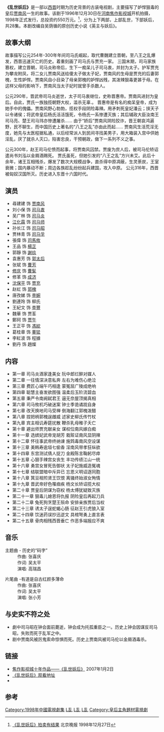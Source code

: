 {{电视节目信息框
|颜色 = #ebc631
| 名稱 = 乱世妖后
| 原名 = 
| 圖片 =File:乱世妖后电视剧小说封面.png
| 圖說 = 电视剧官方小说封面
| 分類 = 古装、传奇、历史
| 原創者 =吴荫循《英主与妖后》
| 編劇 = 吴荫循、赵斯道
| 導演 = 李永民
| 演出 =[[尋建建|尋建建]]、[[江化霖|江化霖]] <br>[[修庆|修　庆]]、[[沈保平|沈保平]]<br>[[赵虹|赵虹]]、[[唐孜娣|唐孜娣]] 
| 配音 = 
| 旁白 = 
| 主題曲 =历史的“码字”
| 片尾曲 =有道是自古红颜多薄命
| 作曲 = [[张喜庆|张喜庆]]
| 國家 = {{PRC}}
| 語言 = [[普通话|普通话]]
| 季數 = 2
| 集數 =28集
| 每集列表 = 
| 製片人 =李云龙
| 執行製片 = 
| 制作公司 =河南省许昌银企集团<br>中艺影视制业投资影视
| 拍攝地 = [[焦作影视基地|焦作影视基地]]
| 攝像 = 
| 每集長 = 
| 頻道 =
| 電視網 =不详
| 視頻制式 =
| 音頻制式 = 
| 開始 =1998年
| 結束 =
| 先於 = 
| 後於 = 
| 相關劇集 = [[三国演义_(电视剧)|三国演义]]<br>[[大军师司马懿|大军师司马懿]]
| 官方網站 =
}}
'''《乱世妖后》'''是一部以[[西晋|西晋]]时期为历史背景的古装电视剧，主要描写了妒悍狠毒的皇后[[贾南风|贾南风]]一生的故事。该剧于1996年12月30日在[[河南|河南]][[焦作影视城|焦作影视城]]开机拍摄，1998年正式发行，总投资约550万元。<ref>[http://news.sina.com.cn/richtalk/news/movie/9812/122702.html 《乱世妖后》拍卖有结果] {{Wayback|url=http://news.sina.com.cn/richtalk/news/movie/9812/122702.html |date=20160908053302 }}北京晚报 1998年12月27日</ref>，分为上下两部，上部乱世，下部妖后，共28集。本剧改编自吴荫循的原创历史小说《英主与妖后》。

== 故事大纲 ==
故事描写公元254年-300年年间司马氏崛起，取代曹魏建立晋朝，至八王之乱爆发，西晋迅速灭亡的历史。着重刻画了司马氏与贾充一家。
三国末期，司马家族篡权，建立晋朝，司马炎称帝后，生下一痴呆儿子司马衷，并封为太子。护军贾充为攀龙附凤，将二女儿贾南风送给傻太子做太子妃，贾南风的生母是贾充的后妻郭槐，生性妒悍。贾南风自小目染了母亲郭槐的妒悍凶残，其泼辣狠毒更甚于母。在这样父母的影响下，贾南风当太子妃时就曾手杀数人。

公元290年，晋武帝司马炎逝世，太子司马衷继位，史称晋惠帝。贾南风进封为皇后。自此，贾氏一族独揽朝野大权，滥杀无辜.。
晋惠帝是有名的痴呆皇帝，成为她手中的傀儡。贾南风野心勃勃，揽权手段阴险毒辣。用矛刺死皇妃潘云；挟天子以令诸侯；将武帝皇后杨氏活活饿死，令杨氏一系惨遭灭族；其后辅政大臣汝南王司马亮、楚王司马玮亦惨遭屠杀…… 由于“娇后”贾南风阴险狡诈，晋王朝哀鸿遍野，民不聊生，而中国历史上著名的“八王之乱”亦由此而起……
贾南风生活荒淫无度，她先与太医程据私通，以后经常派人到民间寻找美男子，用大箱装入宫中供她淫乱，厌了就杀人灭口，陷害忠良，干预朝政，做下一系列不义之事。

公元300年，赵王司马伦愤而起事，将贾南风囚禁。贾废为庶人后，被司马伦矫诏遣尚书刘泓以金屑酒赐死。
贾氏虽死，但她引发的“八王之乱”方兴未艾。此后十余年，诸王互相残杀，爆发了数次大规模战争，直杀得中原凋蔽，生灵荼炭，王室衰微；国内暴动不断；周边各族趁乱纷纷起兵建国，攻入中原。
公元316年，西晋被匈奴汉国所灭。历史进入东晋十六国时代。

== 演员 ==
* 尋建建 饰 [[贾南风|贾南风]]
* 刘小保 饰 [[司马衷|司马衷]]
* 吴广林 饰 [[司马炎|司马炎]]
* [[江化霖|江化霖]] 饰 [[司马师|司马师]]
* 孙长江 饰 [[司马昭|司马昭]]
* 贾林青 饰 [[司马孚|司马孚]]
* 張偉 饰 [[司馬攸|司馬攸]]
* 王品 饰 [[楊芷|楊芷]]
* 郭靜 饰 [[謝玖|謝玖]]
* 袁惠芳 饰 [[郭太后|郭太后]]
* 张斌 饰 [[曹芳|曹芳]]
* [[修庆|修庆]] 饰 [[曹髦|曹髦]]
* 修革 饰 [[成济|成济]]
* [[沈保平|沈保平]] 饰 [[贾充|贾充]]
* 赵虹 饰 [[郭槐|郭槐]]
* 唐孜娣 饰 [[李婉|李婉]]
* 劉連玲 饰 柳氏
* 王紀文 饰 [[李豐_(曹魏)|李豐]]
* 魏華 饰 贾荃
* 鄭珂 饰 [[贾午|贾午]]
* 王正平 饰 [[馮紞|馮紞]]
* 葛桂章 饰 [[董猛|董猛]]
* 李紅波 饰 程據
* 劉丹 饰 趙燦

== 内容 ==
* 第一章 司马炎酒家逢美女 阮中郎烂醉对媒人
* 第二章 一往情深决意私奔 左右为难伤心绝泣
* 第三章 费匠心端午巧相逢 蒙冤屈广陵成绝响
* 第四章 聪慧主奋发欲图强 温柔后玉阶流碧血
* 第五章 秉严令南阙弑君王 逼无奈屋顶揭真相
* 第六章 司马攸机巧破迷案 钟士季诡谲戕自身
* 第七章 改天换地司马受禅 倒海翻江郭槐泼醋
* 第八章 捏把柄郭槐逞雌威 述家史柳氏传竹杖
* 第九章 宾主相讥寿筵扰散 鞭杀乳母稚子夭亡
* 第十章 避出师贾充献亲女 谋权位南风嫁白痴
* 第十一章 选嫔妃武帝宠胡芳 栽赃证南风显阴辣
* 第十二章 怀往事武帝终纳谏 施鸩毒南风空设谋
* 第十三章 美韩寿逾垣七偷香 淫南风带孝狂纵欲
* 第十四章 东宫测试倩人捉刀 金殿陈言鞠躬尽瘁
* 第十五章 心狠手辣宫女丧生 丰功传绩江山一统
* 第十六章 勇宫女冒死告御状 太子妃施威造冤魂
* 第十七章 结联盟暗中斥异已 忘恩义明诏逐同胞
* 第十八章 箕豆相煎贤王饮恨 离骚终始淑女殉情
* 第十九章 晋武帝好色罹痼疾 杨文长矫诏揽大权
* 第二十章 贾皇后阴谋为窃权 杨太傅犹疑致灭族
* 第二十一章 狠毒儿媳恩将仇报 阴险皇后再起刀兵
* 第二十二章 兔死狗烹楚王殒命 安排亲族贾后当权
* 第二十三章 诱太子逞蛇蝎心肠 征赵王引虎狼入室
* 第二十四章 饮迷药误抄迅逆文 具棺弩勇上直言表
* 第二十五章 骨肉相残西晋垂亡 作恶多端报应不爽 

== 音乐 ==
;主题曲 - 历史的“码字”
:作曲: 张喜庆
:作词: 吴太平
:演唱: 高瑞昌

;片尾曲 -有道是自古红颜多薄命
:作曲: 张喜庆
:作词: 吴太平
:演唱: 张小芳
:

== 与史实不符之处 ==

* 劇中司马昭在钟会面前薨逝，钟会成为托孤重臣之一。历史上钟会因谋反司马昭，失败而死于乱军之中。
* 剧中贾南风被厉鬼索命惊惧而死。历史上贾南风被司马伦以金屑酒毒杀。

== 链接 ==
* [http://www.jzysc.com/yszp.asp?newsid=147 焦作影视城十年作品——《乱世妖后》] {{Wayback|url=http://www.jzysc.com/yszp.asp?newsid=147 |date=20071105190337 }}2007年1月2日
* [http://www.ssdvd.net/dispbbs_238_120285.html 《乱世妖后》观看地址] {{Wayback|url=http://www.ssdvd.net/dispbbs_238_120285.html |date=20220514090053 }}
*{{Douban|id=4888349}}

== 参考 ==
{{reflist}}
{{三国演义}}
{{DEFAULTSORT:L乱}}
[[Category:1998年中國電視劇集|Category:1998年中國電視劇集]]
[[Category:三國題材電視劇|L乱]]
[[Category:三国演义|L乱]]
[[Category:西晉背景電視劇|L乱]]
[[Category:皇后主角題材電視劇|Category:皇后主角題材電視劇]]
